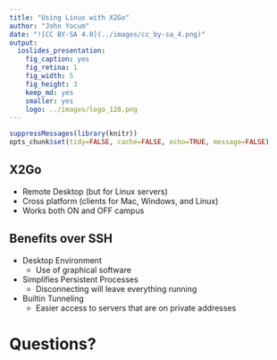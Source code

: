 ```yaml
---
title: "Using Linux with X2Go"
author: "John Yocum"
date: "![CC BY-SA 4.0](../images/cc_by-sa_4.png)"
output:
  ioslides_presentation:
    fig_caption: yes
    fig_retina: 1
    fig_width: 5
    fig_height: 3
    keep_md: yes
    smaller: yes
    logo: ../images/logo_128.png
---
```


```r
suppressMessages(library(knitr))
opts_chunk$set(tidy=FALSE, cache=FALSE, echo=TRUE, message=FALSE)
```

## X2Go

- Remote Desktop (but for Linux servers)
- Cross platform (clients for Mac, Windows, and Linux)
- Works both ON and OFF campus

## Benefits over SSH

- Desktop Environment
    - Use of graphical software
- Simplifies Persistent Processes
    - Disconnecting will leave everything running
- Builtin Tunneling
    - Easier access to servers that are on private addresses

# Questions?